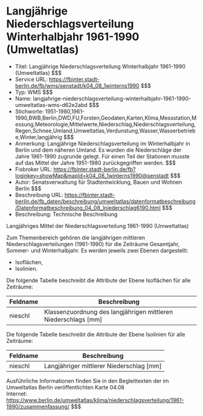 # Langjährige Niederschlagsverteilung Winterhalbjahr 1961-1990 (Umweltatlas)
- Titel: Langjährige Niederschlagsverteilung Winterhalbjahr 1961-1990 (Umweltatlas) $$$
- Service URL: https://fbinter.stadt-berlin.de/fb/wms/senstadt/k04_08_1winterns1990 $$$
- Typ: WMS $$$
- Name: langjahrige-niederschlagsverteilung-winterhalbjahr-1961-1990-umweltatlas-wms-d62e2abd $$$
- Stichworte: 1951-1980,1961-1990,BWB,Berlin,DWD,FU,Forsten,Geodaten,Karten,Klima,Messstation,Messung,Meteorologie,Mittelwerte,Niederschlag,Niederschlagsverteilung,Regen,Schnee,Umland,Umweltatlas,Verdunstung,Wasser,Wasserbetriebe,Winter,langjährig $$$
- Anmerkung: Langjährige Niederschlagsverteilung im Winterhalbjahr in Berlin und dem näheren Umland. Es wurden die Niederschläge der Jahre 1961-1990 zugrunde gelegt. Für einen Teil der Stationen musste auf das Mittel der Jahre 1951-1980 zurückgegriffen werden. $$$
- Fisbroker URL: https://fbinter.stadt-berlin.de/fb?loginkey=showMap&mapId=k04_08_1winterns1990@senstadt $$$
- Autor: Senatsverwaltung für Stadtentwicklung, Bauen und Wohnen Berlin $$$
- Beschreibung URL: https://fbinter.stadt-berlin.de/fb_daten/beschreibung/umweltatlas/datenformatbeschreibung/Datenformatbeschreibung_04_08_lniederschlag6190.html $$$
- Beschreibung: Technische Beschreibung 

Langjähriges Mittel der Niederschlagsverteilung 1961-1990 (Umweltatlas)

Zum Themenbereich gehören die langjährigen mittleren Niederschlagsverteilungen (1961-1990) für die Zeiträume Gesamtjahr, Sommer- und Winterhalbjahr. Es werden jeweils zwei Ebenen dargestellt:

* Isoflächen,
* Isolinien.

Die folgende Tabelle beschreibt die Attribute der Ebene Isoflächen für alle Zeiträume:

| **Feldname** | **Beschreibung**                                                 |
| ------------ | ---------------------------------------------------------------- |
| nieschl      | Klassenzuordnung des langjährigen mittleren Niederschlags \[mm\] |

Die folgende Tabelle beschreibt die Attribute der Ebene Isolinien für alle Zeiträume:

| **Feldname** | **Beschreibung**                           |
| ------------ | ------------------------------------------ |
| nieschl      | Langjähriger mittlerer Niederschlag \[mm\] |

Ausführliche Informationen finden Sie in den Begleittexten der im Umweltatlas Berlin veröffentlichten Karte 04.08  
Internet: https://www.berlin.de/umweltatlas/klima/niederschlagsverteilung/1961-1990/zusammenfassung/ $$$
